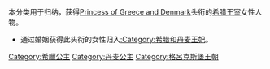 本分类用于归纳，获得[[Princess_of_Greece_and_Denmark|Princess of Greece and Denmark]]头衔的[[希腊王室|希腊王室]]女性人物。

*通过婚姻获得此头衔的女性归入[[:Category:希腊和丹麦王妃|:Category:希腊和丹麦王妃]]。

[[Category:希臘公主|Category:希臘公主]]
[[Category:丹麦公主|Category:丹麦公主]]
[[Category:格呂克斯堡王朝|Category:格呂克斯堡王朝]]